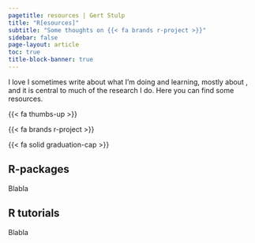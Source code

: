 ```yaml
---
pagetitle: resources | Gert Stulp
title: "R[esources]"
subtitle: "Some thoughts on {{< fa brands r-project >}}"
sidebar: false
page-layout: article
toc: true
title-block-banner: true
---
```




I love I sometimes write about what I'm doing and learning, mostly about , and it is central to much of the research I do. Here you can find some resources.

{{< fa thumbs-up >}} 

{{< fa brands r-project >}}

<i class="fa-brands fa-r-project" aria-label="R project"></i>

<i class="fa fa-map-marker" aria-hidden="true"></i>

{{< fa solid graduation-cap >}} 

<i class="fa-solid fa-graduation-cap"></i>

## R-packages

Blabla

## R tutorials

Blabla
